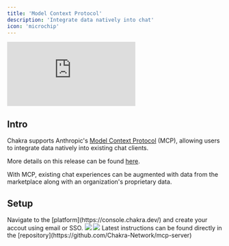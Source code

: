 ```yaml
---
title: 'Model Context Protocol'
description: 'Integrate data natively into chat'
icon: 'microchip'
---
```


<div className='relative w-full aspect-video'>
  <iframe
    src='https://player.vimeo.com/video/1059896470?h=ed3460c0e3&badge=0&autopause=0&player_id=0&autoplay=1&muted=1&loop=1&controls=0&playsinline=true&dnt=1&app_id=58479&transparent=0'
    frameBorder='0'
    allow='autoplay; fullscreen; picture-in-picture; clipboard-write; encrypted-media'
    title='blog-video-1'
    data-ready='true'
    className='absolute top-0 left-0 w-full h-full'
  ></iframe>
</div>

## Intro

Chakra supports Anthropic's [Model Context Protocol](https://modelcontextprotocol.io/introduction) (MCP), allowing users to integrate data natively into existing chat clients.

More details on this release can be found [here](https://www.chakra.dev/writing/chakra-now-supports-model-context-protocol-mcp).

With MCP, existing chat experiences can be augmented with data from the marketplace along with an organization's proprietary data.

## Setup

<Steps>
  <Step title='Sign-Up'>
    Navigate to the [platform](https://console.chakra.dev/) and create your
    accout using email or SSO.
    <img src='/images/quickstart-1.png' />
  </Step>
  <Step title='Select your storage provider + region and provision your data warehouse'>
    <img src='/images/quickstart-2.png' />
  </Step>
  <Step title='(Optional) Navigate to "Marketplace" in the sidebar and subscribe to a dataset' />
  <Step title='Install MCP on Claude Desktop'>
    Latest instructions can be found directly in the
    [repository](https://github.com/Chakra-Network/mcp-server)
  </Step>
  <Step title='Restart Claude Desktop and start asking questions' />
</Steps>

